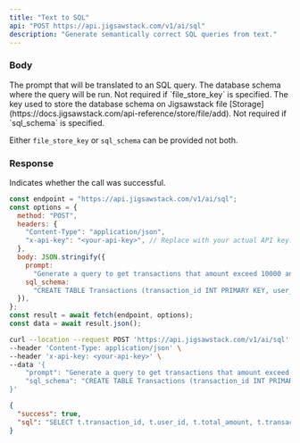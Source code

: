 ```yaml
---
title: "Text to SQL"
api: "POST https://api.jigsawstack.com/v1/ai/sql"
description: "Generate semantically correct SQL queries from text."
---
```


### Body

<ParamField body="prompt" type="string" required>
  The prompt that will be translated to an SQL query.
</ParamField>

<ParamField body="sql_schema" type="string">
  The database schema where the query will be run. Not required if
  `file_store_key` is specified.
</ParamField>

<ParamField body="file_store_key" type="string">
  The key used to store the database schema on Jigsawstack file
  [Storage](https://docs.jigsawstack.com/api-reference/store/file/add). Not
  required if `sql_schema` is specified.
</ParamField>

<Info>Either `file_store_key` or `sql_schema` can be provided not both.</Info>

<Snippet file="header.mdx" />

### Response

<ResponseField name="success" type="boolean">
  Indicates whether the call was successful.
</ResponseField>

<RequestExample>

```javascript Node.js
const endpoint = "https://api.jigsawstack.com/v1/ai/sql";
const options = {
  method: "POST",
  headers: {
    "Content-Type": "application/json",
    "x-api-key": "<your-api-key>", // Replace with your actual API key.
  },
  body: JSON.stringify({
    prompt:
      "Generate a query to get transactions that amount exceed 10000 and sort by when created",
    sql_schema:
      "CREATE TABLE Transactions (transaction_id INT PRIMARY KEY, user_id INT NOT NULL,total_amount DECIMAL(10, 2 NOT NULL, transaction_date TIMESTAMP DEFAULT CURRENT_TIMESTAMP,status VARCHAR(20) DEFAULT 'pending',FOREIGN KEY(user_id) REFERENCES Users(user_id))",
  }),
};
const result = await fetch(endpoint, options);
const data = await result.json();
```

```bash cURL
curl --location --request POST 'https://api.jigsawstack.com/v1/ai/sql' \
--header 'Content-Type: application/json' \
--header 'x-api-key: <your-api-key>' \
--data '{
    "prompt": "Generate a query to get transactions that amount exceed 10000 and sort by when created",
    "sql_schema": "CREATE TABLE Transactions (transaction_id INT PRIMARY KEY, user_id INT NOT NULL,total_amount DECIMAL(10, 2 NOT NULL, transaction_date TIMESTAMP DEFAULT CURRENT_TIMESTAMP,status VARCHAR(20) DEFAULT 'pending',FOREIGN KEY(user_id) REFERENCES Users(user_id))"
}'
```

</RequestExample>

<ResponseExample>

```json Response
{
  "success": true,
  "sql": "SELECT t.transaction_id, t.user_id, t.total_amount, t.transaction_date, t.status FROM Transactions t WHERE t.total_amount > 10000 ORDER BY t.transaction_date NULLS LAST;"
}
```

</ResponseExample>
